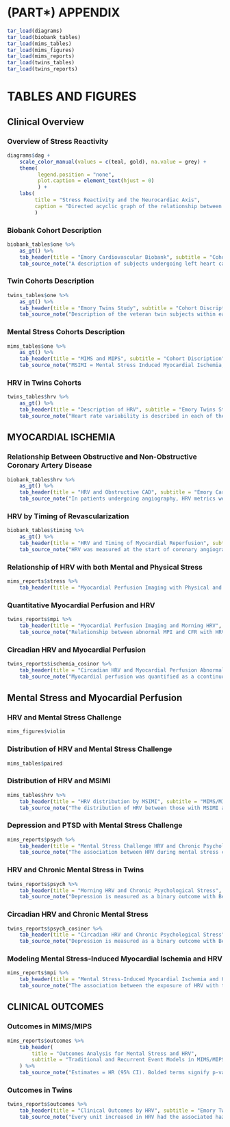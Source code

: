# (PART\*) APPENDIX {.unnumbered}

```r
tar_load(diagrams)
tar_load(biobank_tables)
tar_load(mims_tables)
tar_load(mims_figures)
tar_load(mims_reports)
tar_load(twins_tables)
tar_load(twins_reports)
```

# TABLES AND FIGURES

\newpage

## Clinical Overview

### Overview of Stress Reactivity {#FigureDag}

```r
diagrams$dag +
	scale_color_manual(values = c(teal, gold), na.value = grey) + 
	theme(
		  legend.position = "none",
		  plot.caption = element_text(hjust = 0)
		  ) +
	labs(
		 title = "Stress Reactivity and the Neurocardiac Axis",
		 caption = "Directed acyclic graph of the relationship between neurocardiac stressors and potential effect on clinical outcomes, including major adverse cardiovascular events."
		 )
```

\newpage

### Biobank Cohort Description {#TableOneBiobank}

\bfoot

```r
biobank_tables$one %>%
	as_gt() %>%
	tab_header(title = "Emory Cardiovascular Biobank", subtitle = "Cohort Description") %>%
	tab_source_note("A description of subjects undergoing left heart catheterization with coronary angiography, including burden of coronary artery disease. CASS = Coronary Artery Surgery Score, PHQ = Patient Health Questionnaire, BMI = Body Mass Index.") 
```

\efoot
\newpage
\bland

### Twin Cohorts Description {#TableOneTwins}

\bfoot

```r
twins_tables$one %>%
	as_gt() %>%
	tab_header(title = "Emory Twins Study", subtitle = "Cohort Discription") %>%
	tab_source_note("Description of the veteran twin subjects within each follow-up period. They were evaluated for clinical characteristics, including quantitative myocardial perfusion imaging. THS = Twins Heart Study, SAVEIT = Stress and Vascular Evaluation in Twins, ETSF = Emory Twins Study Follow-Up.")
```

\efoot
\eland
\newpage
\bland

### Mental Stress Cohorts Description {#TableOneMIMS}

\bfoot

```r
mims_tables$one %>%
	as_gt() %>%
	tab_header(title = "MIMS and MIPS", subtitle = "Cohort Discription") %>%
	tab_source_note("MSIMI = Mental Stress Induced Myocardial Ischemia; PSIMI = Physical Stress Induced Myocardial Ischemia, MIMS = Myocardial Infarction and Mental Stress, MIPS = Mental Stress Ischemia Mechanisms and Prognosis Study") 
```

\efoot
\eland
\newpage
\bland

### HRV in Twins Cohorts {#TableTwinsHRV}

\bfoot

```r
twins_tables$hrv %>%
	as_gt() %>%
	tab_header(title = "Description of HRV", subtitle = "Emory Twins Study") %>%
	tab_source_note("Heart rate variability is described in each of the follow-up periods. HRV = heart rate variability, Dyx = kurtosis of Poincare plot, SDNN = the standard deviation of normally conducted RR intervals, RMSSD = the root mean square of successive differences in normally conducted RR intervals, PNN50 = proportion of normally conducted RR intervals that differ by more than 50 ms divided by the total number of normally conducted RR intervals")
```

\efoot
\eland

## MYOCARDIAL ISCHEMIA

\bland

### Relationship Between Obstructive and Non-Obstructive Coronary Artery Disease {#TableBiobankHRV}

\bfoot

```r
biobank_tables$hrv %>%
	as_gt() %>%
	tab_header(title = "HRV and Obstructive CAD", subtitle = "Emory Cardiovascular Biobank") %>%
	tab_source_note("In patients undergoing angiography, HRV metrics were described in those with both obstructive (>70%) and nonobstructive CAD, and evaluated for differences in distribution. HRV = Heart Rate Variability, CAD = Coronary Artery Disease.")
```

\efoot
\eland
\newpage
\bland

### HRV by Timing of Revascularization {#TableBiobankTiming}

\bfoot

```r
biobank_tables$timing %>%
	as_gt() %>%
	tab_header(title = "HRV and Timing of Myocardial Reperfusion", subtitle = "Emory Cardiovascular Biobank") %>%
	tab_source_note("HRV was measured at the start of coronary angiography, as well as intervention. Coronary arteries with obstructive disease are reperfused using balloon angioplasty and potential stenting. HRV = Heart Rate Variability, CAD = Coronary Artery Disease.")
```

\efoot
\eland
\newpage
\bland

### Relationship of HRV with both Mental and Physical Stress {#TableMimsStress}

\bfoot

```r
mims_reports$stress %>%
	tab_header(title = "Myocardial Perfusion Imaging with Physical and Mental Stress", subtitle = "MIMS/MIPS Cohorts") 
```

\efoot
\eland
\newpage
\bland

### Quantitative Myocardial Perfusion and HRV {#TableTwinsMPI}

\bfoot

```r
twins_reports$mpi %>%
	tab_header(title = "Myocardial Perfusion Imaging and Morning HRV", subtitle = "Emory Twins Study") %>%
	tab_source_note("Relationship between abnormal MPI and CFR with HRV. HRV = heart rate variability, MPI = myocardial perfusion imaging, CFR = coronary flow reserve, LF = low frequency HRV, HF = high frequency HRV, VLF = very low frequency HRV, AC = acceleration capacity")
```

\efoot
\eland
\newpage
\bland

### Circadian HRV and Myocardial Perfusion {#TableTwinsCircMPI}

\bfoot

```r
twins_reports$ischemia_cosinor %>%
	tab_header(title = "Circadian HRV and Myocardial Perfusion Abnormalities", subtitle = "Emory Twins Study") %>%
	tab_source_note("Myocardial perfusion was quantified as a ccontinuous variable and as a binary of abnormal or normal. The HRV metrics are measured over 24 hours using cosinor statistics. MPI = myocardial perfusion imaging, CFR = coronary flow reserve, HRV = heart rate variability, LF = low frequency HRV, HF = high frequency HRV, VLF = very low frequency HRV, AC = acceleration capacity, MESOR = midline estimating statistic of rhythm, Amplitude = maximum distance from MESOR, Phi = shift of acrophase")
```

\efoot
\eland

## Mental Stress and Myocardial Perfusion

### HRV and Mental Stress Challenge {#FigureMimsViolin}

```r
mims_figures$violin
```

\newpage
\bland

### Distribution of HRV and Mental Stress Challenge {#TableMimsPaired}

\bfoot

```r
mims_tables$paired
```

\efoot
\newpage

### Distribution of HRV and MSIMI {#TableMimsHRV}

\bfoot

```r
mims_tables$hrv %>%
	tab_header(title = "HRV distribution by MSIMI", subtitle = "MIMS/MIPS cohorts") %>%
	tab_source_note("The distribution of HRV between those with MSIMI and those without. The HRV metric are stratified by phase of mental stress challenge. MSIMI = mental stress-induced myocardial ischemia, HRV = heart rate variability.")
```

\efoot
\newpage

### Depression and PTSD with Mental Stress Challenge {#TableMimsPsych}

\bfoot

```r
mims_reports$psych %>%
	tab_header(title = "Mental Stress Challenge HRV and Chronic Psychological Stress", subtitle = "MIMS/MIPS Cohorts") %>%
	tab_source_note("The association between HRV during mental stress challenge and the chronic psychological stressors of depression and PTSD are described. HRV = heart rate variability.")
```

\efoot
\newpage
\bland

### HRV and Chronic Mental Stress in Twins {#TableTwinsPsych}

```r
twins_reports$psych %>% 
	tab_header(title = "Morning HRV and Chronic Psychological Stress", subtitle = "Emory Twins Study") %>%
	tab_source_note("Depression is measured as a binary outcome with Beck Depression Inventory score > 14. PTSD = Post-Traumatic Stress Disorder, HRV = heart rate variability, LF = low frequency HRV, HF = high frequency HRV, VLF = very low frequency HRV, AC = acceleration capacity")
```

\efoot
\eland
\newpage

### Circadian HRV and Chronic Mental Stress {#TableTwinsCircPsych}

\bfoot

```r
twins_reports$psych_cosinor %>%
	tab_header(title = "Circadian HRV and Chronic Psychological Stress", subtitle = "Emory Twins Study") %>%
	tab_source_note("Depression is measured as a binary outcome with Beck Depression Inventory score > 14. The HRV metrics are measured over 24 hours using cosinor statistics.  PTSD = Post-Traumatic Stress Disorder, HRV = heart rate variability, LF = low frequency HRV, HF = high frequency HRV, VLF = very low frequency HRV, AC = acceleration capacity, MESOR = midline estimating statistic of rhythm, Amplitude = maximum distance from MESOR, Phi = shift of acrophase")
```

\efoot
\newpage
\bland

### Modeling Mental Stress-Induced Myocardial Ischemia and HRV {#TableMimsMSIMI}

\bfoot

```r
mims_reports$mpi %>%
	tab_header(title = "Mental Stress-Induced Myocardial Ischemia and HRV", subtitle = "MIMS/MIPS Cohorts") %>%
	tab_source_note("The association between the exposure of HRV with the finding of MSIMI is described. The HRV metric are stratified by phase of mental stress challenge. MSIMI = mental stress-induced myocardial ischemia, HRV = heart rate variability.")
```

\efoot
\eland
\newpage

## CLINICAL OUTCOMES

\bland

### Outcomes in MIMS/MIPS

\bfoot

```r
mims_reports$outcomes %>%
	tab_header(
		title = "Outcomes Analysis for Mental Stress and HRV",
		subtitle = "Traditional and Recurrent Event Models in MIMS/MIPS"
	) %>%
	tab_source_note("Estimates = HR (95% CI). Bolded terms signify p-value < 0.05. PWP = Prentice, Williams, and Peterson models, MSIMI = Mental Stress-Induced Myocardial Ischemia, LF = Low Frequency, HF = High Frequency, HRV = Heart Rate Variability")
```

\efoot
\eland
\newpage


### Outcomes in Twins {#TableTwinsOutcomes}

```r
twins_reports$outcomes %>%
	tab_header(title = "Clinical Outcomes by HRV", subtitle = "Emory Twins Study") %>%
	tab_source_note("Every unit increased in HRV had the associated hazard ratio (95% CI) for both overall and cardiovascular mortality. HRV = heart rate variability.")
```

